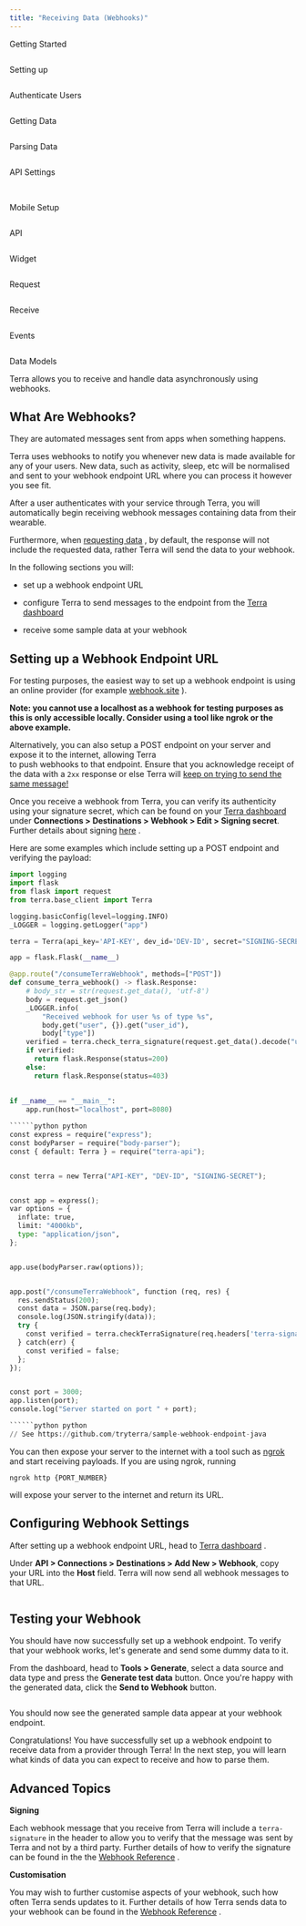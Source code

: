 ```yaml
---
title: "Receiving Data (Webhooks)"
---
```

Getting Started  
  
<img className="block" src="https://terradocs.s3.eu-west-2.amazonaws.com/icons/getting-started.png" alt="" />

Setting up  
  
<img className="block" src="https://terradocs.s3.eu-west-2.amazonaws.com/icons/install-on-backend.png" alt="" />

Authenticate Users  
  
<img className="block" src="https://terradocs.s3.eu-west-2.amazonaws.com/icons/authenticate-users.png" alt="" />

Getting Data  
  
<img className="block" src="https://terradocs.s3.eu-west-2.amazonaws.com/icons/receive-data.png" alt="" />

Parsing Data  
  
<img className="block" src="https://terradocs.s3.eu-west-2.amazonaws.com/icons/understand-our-data.png" alt="" />

API Settings  
  
<img className="block" src="https://terradocs.s3.eu-west-2.amazonaws.com/icons/customise-terra.png" alt="" />

<img className="block" src="https://terradocs.s3.eu-west-2.amazonaws.com/icons/manage-integrations.png" alt="" />  
  
Mobile Setup

<img className="block" src="https://terradocs.s3.eu-west-2.amazonaws.com/icons/api-data-models.png" alt="" />  
  
API

<img className="block" src="https://terradocs.s3.eu-west-2.amazonaws.com/icons/widget.png" alt="" />  
  
Widget

<img className="block" src="https://terradocs.s3.eu-west-2.amazonaws.com/icons/historical-data.png" alt="" />  
  
Request

<img className="block" src="https://terradocs.s3.eu-west-2.amazonaws.com/icons/new-data.png" alt="" />  
  
Receive

<img className="block" src="https://terradocs.s3.eu-west-2.amazonaws.com/icons/event-types.png" alt="" />  
  
Events

<img className="block" src="https://terradocs.s3.eu-west-2.amazonaws.com/icons/api-data-models.png" alt="" />  
  
Data Models

Terra allows you to receive and handle data asynchronously using webhooks.

## What Are Webhooks?

They are automated messages sent from apps when something happens.

Terra uses webhooks to notify you whenever new data is made available for any of your users. New data, such as activity, sleep, etc will be normalised and sent to your webhook endpoint URL where you can process it however you see fit.

After a user authenticates with your service through Terra, you will automatically begin receiving webhook messages containing data from their wearable.

Furthermore, when [requesting data](/docs/historical-data)
, by default, the response will not include the requested data, rather Terra will send the data to your webhook.

In the following sections you will:

*   set up a webhook endpoint URL
*   configure Terra to send messages to the endpoint from the [Terra dashboard](https://dashboard.tryterra.co/terraapi/customise)
    
*   receive some sample data at your webhook

## Setting up a Webhook Endpoint URL

For testing purposes, the easiest way to set up a webhook endpoint is using an online provider (for example [webhook.site](https://webhook.site)
).

**Note: you cannot use a localhost as a webhook for testing purposes as this is only accessible locally. Consider using a tool like ngrok or the above example.**

Alternatively, you can also setup a POST endpoint on your server and expose it to the internet, allowing Terra  
to push webhooks to that endpoint. Ensure that you acknowledge receipt of the data with a `2xx` response or else Terra will [keep on trying to send the same message!](/reference/webhook-settings#retries)

Once you receive a webhook from Terra, you can verify its authenticity using your signature secret, which can be found on your [Terra dashboard](https://dashboard.tryterra.co)
 under **Connections > Destinations > Webhook > Edit > Signing secret**. Further details about signing [here](/reference/signing)
.

Here are some examples which include setting up a POST endpoint and verifying the payload:

```python python
import logging
import flask
from flask import request
from terra.base_client import Terra

logging.basicConfig(level=logging.INFO)
_LOGGER = logging.getLogger("app")

terra = Terra(api_key='API-KEY', dev_id='DEV-ID', secret="SIGNING-SECRET")

app = flask.Flask(__name__)

@app.route("/consumeTerraWebhook", methods=["POST"])
def consume_terra_webhook() -> flask.Response:
    # body_str = str(request.get_data(), 'utf-8')
    body = request.get_json()
    _LOGGER.info(
        "Received webhook for user %s of type %s",
        body.get("user", {}).get("user_id"),
        body["type"])
    verified = terra.check_terra_signature(request.get_data().decode("utf-8"), request.headers['terra-signature'])
    if verified:
      return flask.Response(status=200)
    else:
      return flask.Response(status=403)
    
    
if __name__ == "__main__":
    app.run(host="localhost", port=8080)

``````python python
const express = require("express");
const bodyParser = require("body-parser");
const { default: Terra } = require("terra-api");


const terra = new Terra("API-KEY", "DEV-ID", "SIGNING-SECRET");


const app = express();
var options = {
  inflate: true,
  limit: "4000kb",
  type: "application/json",
};


app.use(bodyParser.raw(options));


app.post("/consumeTerraWebhook", function (req, res) {
  res.sendStatus(200);
  const data = JSON.parse(req.body);
  console.log(JSON.stringify(data));
  try {
    const verified = terra.checkTerraSignature(req.headers['terra-signature'], req.body);
  } catch(err) {
    const verified = false;
  };
});


const port = 3000;
app.listen(port);
console.log("Server started on port " + port);

``````python python
// See https://github.com/tryterra/sample-webhook-endpoint-java

```

You can then expose your server to the internet with a tool such as [ngrok](https://ngrok.com/)
 and start receiving payloads. If you are using ngrok, running

`ngrok http {PORT_NUMBER}`

will expose your server to the internet and return its URL.

## Configuring Webhook Settings

After setting up a webhook endpoint URL, head to [Terra dashboard](https://dashboard.tryterra.co/terraapi/customise)
.

Under **API > Connections > Destinations > Add New > Webhook**, copy your URL into the **Host** field. Terra will now send all webhook messages to that URL.

<img className="block" src="images/files_readme_io/_a3f1dc8_Screenshot_2023_12_05_at_10.01.02.png" alt="" />

## Testing your Webhook

You should have now successfully set up a webhook endpoint. To verify that your webhook works, let's generate and send some dummy data to it.

From the dashboard, head to **Tools > Generate**, select a data source and data type and press the **Generate test data** button. Once you're happy with the generated data, click the **Send to Webhook** button.

<img className="block" src="images/files_readme_io/_74fc189_Screenshot_2023_12_05_at_10.11.42.png" alt="" />

You should now see the generated sample data appear at your webhook endpoint.

Congratulations! You have successfully set up a webhook endpoint to receive data from a provider through Terra! In the next step, you will learn what kinds of data you can expect to receive and how to parse them.

## Advanced Topics

**Signing**

Each webhook message that you receive from Terra will include a `terra-signature` in the header to allow you to verify that the message was sent by Terra and not by a third party. Further details of how to verify the signature can be found in the the [Webhook Reference](/reference/webhook-settings)
.

**Customisation**

You may wish to further customise aspects of your webhook, such how often Terra sends updates to it. Further details of how Terra sends data to your webhook can be found in the [Webhook Reference](/reference/webhook-settings)
.

